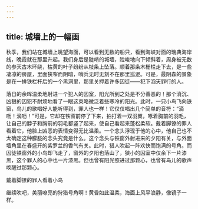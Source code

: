 ```yaml
---
---
---
```

title: 城墙上的一幅画
---



秋季，我们站在城墙上眺望海面，可以看到无数的船只，看到海峡对面的瑞典海岸线，晚霞就在那里升起。我们身后是陡峭的城墙，险峻地向下倾斜着，周身被无数的参天古木环绕，枯黄的叶子纷纷从枝条上坠落。顺着那条木栅栏走下去，是一些凄凉的房屋，里面狭窄而阴暗，哨兵无时无刻不在那里巡逻。可是，最阴森的景象是在一排铁栏杆后的一个黑洞里，那里关押着许多囚徒——犯下滔天罪行的人。

落日的余晖温柔地射进一个犯人的囚室，阳光所到之处是不分善恶的！那个消沉、凶狠的囚犯不耐烦地看了一眼这束略微泛着些寒冷的阳光。此时，一只小鸟飞向铁窗，鸟儿的歌唱好人能听得到，罪人也一样！它仅仅唱出几个简单的音符：“滴呖！滴呖！”可是，它却在铁窗前停了下来，拍打着一双羽翼，啄着胸前的羽毛，让自己的脖子和胸前的羽毛都竖了起来，使自己看起来蓬松柔软。戴着脚镣的罪人看着它，他脸上凶恶的表情变得无比温柔。一个念头浮现于他的心中，他自己也不太确定这种朦胧的念头究竟是什么。这个念头与铁窗外射进来的夕阳有关，与外面墙角里在春盛开的紫罗兰的香气有关。此时，猎人吹起一阵欢快而饱满的号角。而囚徒铁窗外的小鸟却飞走了，窗外的夕阳也落山了，狭小的囚室中仅余下一片漆黑，这个罪人的心中也一片漆黑。但也曾有阳光照进过那颗心，也曾有鸟儿的歌声唤醒过那颗心。



戴着脚镣的罪人看着小鸟

继续吹吧，美丽嘹亮的狩猎号角啊！黄昏如此温柔，海面上风平浪静，像镜子一样。